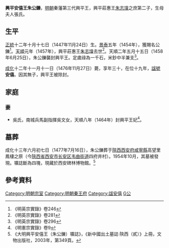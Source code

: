 {{東亞男性歷史人物
| 名稱=興平安僖王朱公鑠 
| 身份=明朝宗室<br>明朝秦藩興平王
| 姓=朱
| 名=公鑠
| 字=
| 封爵=[[郡王|郡王]]
| 封號=興平
| 封地=[[西安|西安]]
| 乳名=
| 小字=
| 别號=
| 其他名號=
| 出生年=1447年
| 逝世年=1476年
| 諡號=安僖
| 墳墓=
| 父親=興平莊惠王朱志㙞
| 母親=張氏
| 元配=吳氏
| 繼室=
| 側室=
| 元配之父=
| 元配之母=
| 繼室之父=
| 繼室之母=
| 嫡兄弟=
| 嫡姊妹=
| 庶兄弟=
| 庶姊妹=
| 同胞兄弟=
| 同胞姊妹=
| 異母兄弟=
| 異母姊妹=
| 嫡子=
| 嫡女=
| 庶子=
| 庶女=
| 注釋=
|}}

'''興平安僖王朱公鑠'''{{BD|1447年|11月24日|1476年|11月27日|catIdx=Z朱}}，[[明朝|明朝]]秦藩第三代興平王，興平莊惠王[[朱志㙞|朱志㙞]]之庶第二子，生母夫人張氏。

== 生平 ==
[[正统_(年号)|正統]]十二年十月十七日（1447年11月24日）生。[[景泰_(明朝)|景泰]]五年（1454年），獲賜名公鑠<ref>《明英宗實錄》卷246</ref>。[[天順_(明朝)|天順]]元年（1457年），興平莊惠王[[朱志㙞|朱志㙞]]去世<ref>《明英宗實錄》卷281</ref>。天順二年五月十五日（1458年6月25日），朱公鑠襲封興平王。定歲祿為一千石，米鈔中半兼支<ref>《明英宗實錄》卷296</ref>。

[[成化|成化]]十二年十一月十一日（1476年11月27日）薨，享年三十，在位十九年，[[諡號|諡號]]'''安僖'''。因其無子，興平王被除封。

== 家庭 ==
=== 妻 ===
*吳氏，南城兵馬副指揮吳文女，天順八年（1464年）封興平王妃<ref>《明憲宗實錄》卷9</ref>。

==墓葬==
成化十三年六月初七日（1477年7月16日），朱公鑠葬于[[陝西等處承宣布政使司|陝西]][[西安府|西安府]][[咸寧縣_(唐朝)|咸寧縣]]高望里鳳棲之原（今[[陝西省|陝西省]][[西安市|西安市]][[长安区_(西安市)|长安区]][[韦曲街道|韦曲街道]]四府井村）。1954年10月，其墓被發現。壙誌斷為四塊，現藏於西安碑林博物館。<ref>《大明興平安僖王（朱公鑠）壙誌》，《新中國出土墓誌·陝西（貳）》上冊，文物出版社，2003年，第349頁。</ref>
{{Quotation|
[誌蓋]<br>
大明興平安僖王壙誌<br>
[誌文]<br>
　大明興平安僖王壙誌<br>
　　王諱公鑠，<br>
　　興平莊惠王第二子，母妃曺氏。生於正<br>
　　統十二年十月十七日。生母張氏，封夫<br>
　　人。天順二年間，襲封興平王爵。成化十<br>
　　二年十一月十一日，以疾薨逝，享春秋<br>
　　平三十。妃吳氏。訃聞，<br>
上哀悼，輟朝，遣禮部行人王溥諭祭，特謚曰<br>
　　安僖，<br>
命有司喪葬如制。在京<br>
　親王及文武官偕致祭焉。卜以薨之歲在<br>
　　丁酉六月初七日，葬咸寧邑高望里鳳<br>
　　棲之原。嗚呼！惟王生長<br>
　宗室，為國藩輔，茂膺封爵，富貴兼隆。何其<br>
　　脩短，天不假年。存仁惟賢，後續永昌。用<br>
　　述大㮣，納諸幽壙，以垂不朽-{云}-。<br>
　　成化十三年六月七日吉誌。
}}

== 參考資料 ==
{{Reflist|2}}

{{s-start}}
{{s-before|父莊惠王[[朱志㙞|朱志㙞]]}}
{{s-ttl|title=[[明朝藩王列表_(秦王系)#興平國|明興平國國王]]|years=1458年－1476年}}
{{s-aft|after=無，明政府除封}}
{{end}}

[[Category:明朝宗室|Category:明朝宗室]]
[[Category:明朝秦王府|Category:明朝秦王府]]
[[Category:諡安僖|Category:諡安僖]]
[[Category:朱姓|G公]]